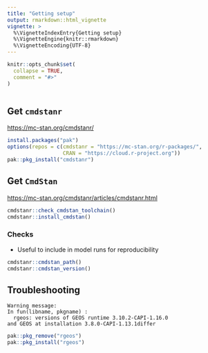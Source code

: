 ```yaml
---
title: "Getting setup"
output: rmarkdown::html_vignette
vignette: >
  %\VignetteIndexEntry{Getting setup}
  %\VignetteEngine{knitr::rmarkdown}
  %\VignetteEncoding{UTF-8}
---
```


```r
knitr::opts_chunk$set(
  collapse = TRUE,
  comment = "#>"
)
```

```r

```


## Get `cmdstanr`
<https://mc-stan.org/cmdstanr/>

```r
install.packages("pak")
options(repos = c(cmdstanr = "https://mc-stan.org/r-packages/", 
                  CRAN = "https://cloud.r-project.org"))
pak::pkg_install("cmdstanr")

```

## Get `CmdStan`

<https://mc-stan.org/cmdstanr/articles/cmdstanr.html>

```r
cmdstanr::check_cmdstan_toolchain()
cmdstanr::install_cmdstan()
```

### Checks

- Useful to include in model runs for reproducibility

```r
cmdstanr::cmdstan_path()
cmdstanr::cmdstan_version()
```


## Troubleshooting


```
Warning message:
In fun(libname, pkgname) :
  rgeos: versions of GEOS runtime 3.10.2-CAPI-1.16.0
and GEOS at installation 3.8.0-CAPI-1.13.1differ
```

```r
pak::pkg_remove("rgeos")
pak::pkg_install("rgeos")
```




